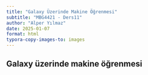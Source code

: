 ```yaml
---
title: "Galaxy Üzerinde Makine Öğrenmesi"
subtitle: "MBG4421 - Ders11"
author: "Alper Yılmaz"
date: 2025-01-07
format: html
typora-copy-images-to: images
---
```


## Galaxy üzerinde makine öğrenmesi



